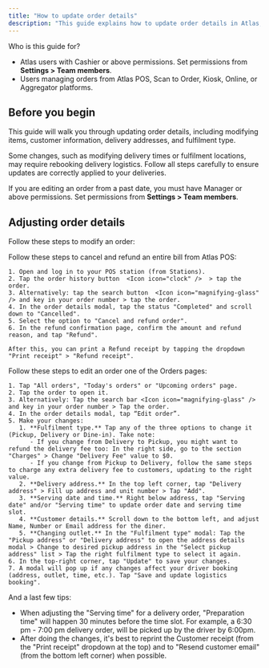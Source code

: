 ```yaml
---
title: "How to update order details"
description: "This guide explains how to update order details in Atlas, including modifying items, customer information, delivery addresses, and fulfillment type. It provides step-by-step instructions for making changes through Atlas POS and from the Orders page."
---
```


<Info>
  Who is this guide for?

  - Atlas users with Cashier or above permissions. Set permissions from **Settings > Team members**.
  - Users managing orders from Atlas POS, Scan to Order, Kiosk, Online, or Aggregator platforms.
</Info>

## Before you begin

This guide will walk you through updating order details, including modifying items, customer information, delivery addresses, and fulfilment type.

Some changes, such as modifying delivery times or fulfilment locations, may require rebooking delivery logistics. Follow all steps carefully to ensure updates are correctly applied to your deliveries.

If you are editing an order from a past date, you must have Manager or above permissions. Set permissions from **Settings > Team members**.

## Adjusting order details

Follow these steps to modify an order:

<AccordionGroup>
  <Accordion title="Option 1: Edit order from Atlas POS" defaultOpen="false">
    Follow these steps to cancel and refund an entire bill from Atlas POS:

    1. Open and log in to your POS station (from Stations).
    2. Tap the order history button  <Icon icon="clock" />  > tap the order.
    3. Alternatively: tap the search button  <Icon icon="magnifying-glass" /> and key in your order number > tap the order.
    4. In the order details modal, tap the status "Completed" and scroll down to "Cancelled".
    5. Select the option to "Cancel and refund order".
    6. In the refund confirmation page, confirm the amount and refund reason, and tap "Refund".

    After this, you can print a Refund receipt by tapping the dropdown "Print receipt" > "Refund receipt".
  </Accordion>
  <Accordion title="Option 2: Edit order from Orders page" defaultOpen="true">
    Follow these steps to edit an order one of the Orders pages:

    1. Tap "All orders", "Today's orders" or "Upcoming orders" page.
    2. Tap the order to open it.
    3. Alternatively: Tap the search bar <Icon icon="magnifying-glass" /> and key in your order number > Tap the order.
    4. In the order details modal, tap “Edit order”.
    5. Make your changes:
       1. **Fulfilment type.** Tap any of the three options to change it (Pickup, Delivery or Dine-in). Take note:
          - If you change from Delivery to Pickup, you might want to refund the delivery fee too: In the right side, go to the section "Charges" > Change "Delivery Fee" value to $0.
          - If you change from Pickup to Delivery, follow the same steps to charge any extra delivery fee to customers, updating to the right value.
       2. **Delivery address.** In the top left corner, tap "Delivery address" > Fill up address and unit number > Tap "Add".
       3. **Serving date and time.** Right below address, tap "Serving date" and/or "Serving time" to update order date and serving time slot.
       4. **Customer details.** Scroll down to the bottom left, and adjust Name, Number or Email address for the diner.
       5. **Changing outlet.** In the "Fulfilment type" modal: Tap the "Pickup address" or "Delivery address" to open the address details modal > Change to desired pickup address in the "Select pickup address" list > Tap the right fulfilment type to select it again.
    6. In the top-right corner, tap "Update" to save your changes.
    7. A modal will pop up if any changes affect your driver booking (address, outlet, time, etc.). Tap "Save and update logistics booking".
  </Accordion>
</AccordionGroup>

And a last few tips:

- When adjusting the "Serving time" for a delivery order, "Preparation time" will happen 30 minutes before the time slot. For example, a 6:30 pm - 7:00 pm delivery order, will be picked up by the driver by 6:00pm.
- After doing the changes, it's best to reprint the Customer receipt (from the "Print receipt" dropdown at the top) and to "Resend customer email" (from the bottom left corner) when possible.